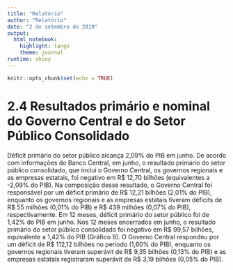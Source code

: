 ---
title: "Relatório"
author: "Relatório"
date: "2 de setembro de 2019"
output: 
  html_notebook: 
    highlight: tango
    theme: journal
runtime: shiny
---

```{r setup, include=FALSE}
knitr::opts_chunk$set(echo = TRUE)
```

# 2.4 Resultados primário e nominal do Governo Central e do Setor Público Consolidado

Déficit primário do setor público alcança 2,09% do PIB em junho. De acordo com informações do Banco Central, em
junho, o resultado primário do setor público consolidado, que inclui o Governo Central, os governos regionais e as
empresas estatais, foi negativo em R$ 12,70 bilhões (equivalentes a -2,09% do PIB). Na composição desse resultado, o
Governo Central foi responsável por um déficit primário de R$ 12,21 bilhões (2,01% do PIB), enquanto os governos
regionais e as empresas estatais tiveram déficits de R$ 55 milhões (0,01% do PIB) e R$ 439 milhões (0,07% do PIB),
respectivamente.
Em 12 meses, déficit primário do setor público foi de 1,42% do PIB em junho. Nos 12 meses encerrados em junho,
o resultado primário do setor público consolidado foi negativo em R$ 99,57 bilhões, equivalente a 1,42% do PIB (Gráfico
9). O Governo Central respondeu por um déficit de R$ 112,12 bilhões no período (1,60% do PIB), enquanto os governos
regionais tiveram superávit de R$ 9,35 bilhões (0,13% do PIB) e as empresas estatais registraram superávit de R$ 3,19
bilhões (0,05% do PIB).

